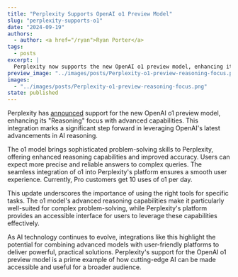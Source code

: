```yaml
---
title: "Perplexity Supports OpenAI o1 Preview Model"
slug: "perplexity-supports-o1"
date: "2024-09-19"
authors:
  - author: <a href="/ryan">Ryan Porter</a>
tags:
  - posts
excerpt: |
  Perplexity now supports the new OpenAI o1 preview model, enhancing its "Reasoning" focus with advanced capabilities.
preview_image: "../images/posts/Perplexity-o1-preview-reasoning-focus.png"
images:
  - "../images/posts/Perplexity-o1-preview-reasoning-focus.png"
state: published
---
```



<p class="center-full-image">
    <BlogImage className="center-small-image"
        images={props.pageContext.frontmatter.images} 
        name="Perplexity-o1-preview-reasoning-focus.png"
        alt="Perplexity supports OpenAI o1 preview model"
    />
</p>

Perplexity has [announced](https://x.com/AravSrinivas/status/1835874778768625683) support for the new OpenAI o1 preview model, enhancing its "Reasoning" focus with advanced capabilities. This integration marks a significant step forward in leveraging OpenAI's latest advancements in AI reasoning.

The o1 model brings sophisticated problem-solving skills to Perplexity, offering enhanced reasoning capabilities and improved accuracy. Users can expect more precise and reliable answers to complex queries. The seamless integration of o1 into Perplexity's platform ensures a smooth user experience. Currently, Pro customers get 10 uses of o1 per day.

This update underscores the importance of using the right tools for specific tasks. The o1 model's advanced reasoning capabilities make it particularly well-suited for complex problem-solving, while Perplexity's platform provides an accessible interface for users to leverage these capabilities effectively.

As AI technology continues to evolve, integrations like this highlight the potential for combining advanced models with user-friendly platforms to deliver powerful, practical solutions. Perplexity's support for the OpenAI o1 preview model is a prime example of how cutting-edge AI can be made accessible and useful for a broader audience.